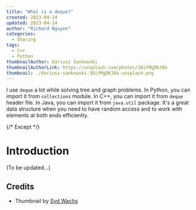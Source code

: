 ```yaml
---
title: "What is a deque?"
created: 2023-04-14
updated: 2023-04-14
author: "Richard Nguyen"
categories:
  - Sharing
tags:
  - C++
  - Python
thumbnailAuthor: Dariusz Sankowski
thumbnailAuthorLink: https://unsplash.com/photos/3OiYMgDKJ6k
thumbnail: ./dariusz-sankowski-3OiYMgDKJ6k-unsplash.png
---
```


I use `deque` a lot while solving tree and graph problems. In Python, you can import it from `collections` module. In C++, you can import it from `deque` header file. In Java, you can import it from `java.util` package. It's a great data structure when you need to have random access and to work with elements at both ends efficiently.

{/* Except */}

# Introduction

(To be updated...)

## Credits

- Thumbnail by [Syd Wachs](https://unsplash.com/photos/slItfWbhijc)
